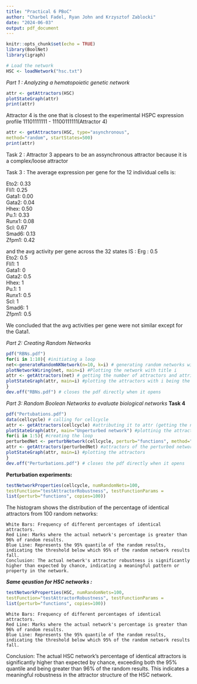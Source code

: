 ```yaml
---
title: "Practical 6 PBoC"
author: "Charbel Fadel, Ryan John and Krzysztof Zablocki"
date: "2024-06-03"
output: pdf_document
---
```


```r
knitr::opts_chunk$set(echo = TRUE)
library(BoolNet)
library(igraph)

# Load the network
HSC <- loadNetwork("hsc.txt")
```


*Part 1 : Analyzing a hematopoietic genetic network*
```r
attr <- getAttractors(HSC)
plotStateGraph(attr)
print(attr)

```
Attractor 4 is the one that is closest to the experimental HSPC expression profile 11101111111 - 11100111111(Attractor 4)


```r
attr <- getAttractors(HSC, type="asynchronous",
method="random", startStates=500)
print(attr)
```


Task 2 : Attractor 3 appears to be an assynchronous attractor because it is a complex/loose attractor

Task 3 : The average expression per gene for the 12 individual cells is:


 Eto2: 0.33   
 Fli1: 0.25      
 Gata1: 0.00    
 Gata2: 0.04     
 Hhex: 0.50  
 Pu.1: 0.33    
 Runx1: 0.08    
 Scl: 0.67    
 Smad6: 0.13    
 Zfpm1: 0.42    

and the avg activity per gene across the 32 states IS :
Erg :  0.5	
Eto2:  0.5	
Fli1:  1	
Gata1: 0	
Gata2: 0.5	
Hhex:  1	
Pu.1:  1	
Runx1: 0.5	
Scl:   1	
Smad6: 1	
Zfpm1: 0.5

We concluded that the avg activities per gene were not similar except for the Gata1.


*Part 2: Creating Random Networks*
```r
pdf("RBNs.pdf")
for(i in 1:10){ #initiating a loop
net<-generateRandomNKNetwork(n=10, k=i) # generating random networks with n=10 genes and each gene having from 1-10 ibput genes
plotNetworkWiring(net, main=i) #Plotting the network with title i
attr <- getAttractors(net) # getting the number of attractors and attributing it to the variable attr
plotStateGraph(attr, main=i) #plotting the attractors with i being the title
}
dev.off("RBNs.pdf") # closes the pdf directly when it opens
```

*Part 3: Random Boolean Networks to evaluate biological networks *
**Task 4**
```r
pdf("Pertubations.pdf")
data(cellcycle) # calling for cellcycle 
attr <- getAttractors(cellcycle) #attributing it to attr (getting the nbr of aatractors)
plotStateGraph(attr, main="Unperturbed network") #plottinig the attractos 
for(i in 1:5){ #creating the loop
perturbedNet <- perturbNetwork(cellcycle, perturb="functions", method="bitflip") #The perturbNetwork function perturbs the network by altering its functional logic according to the specified method, creating a modified version of the original network.
attr <- getAttractors(perturbedNet) #attractors of the perturbed networks
plotStateGraph(attr, main=i) #plotting the attractors
}
dev.off("Perturbations.pdf") # closes the pdf directly when it opens
```

**Perturbation experiments:**
```r
testNetworkProperties(cellcycle, numRandomNets=100,
testFunction="testAttractorRobustness", testFunctionParams =
list(perturb="functions", copies=100))
```

The histogram shows the distribution of the percentage of identical attractors from 100 random networks:

    White Bars: Frequency of different percentages of identical attractors.
    Red Line: Marks where the actual network's percentage is greater than 96% of random results.
    Blue Line: Represents the 95% quantile of the random results, indicating the threshold below which 95% of the random network results fall.
    Conclusion: The actual network's attractor robustness is significantly higher than expected by chance, indicating a meaningful pattern or property in the network.
    
***Same qeustion for HSC networks :***

```r
testNetworkProperties(HSC, numRandomNets=100,
testFunction="testAttractorRobustness", testFunctionParams =
list(perturb="functions", copies=100))
```


    White Bars: Frequency of different percentages of identical attractors.
    Red Line: Marks where the actual network's percentage is greater than 96% of random results.
    Blue Line: Represents the 95% quantile of the random results, indicating the threshold below which 95% of the random network results fall.

Conclusion: The actual HSC network's percentage of identical attractors is significantly higher than expected by chance, exceeding both the 95% quantile and being greater than 96% of the random results. This indicates a meaningful robustness in the attractor structure of the HSC network.

